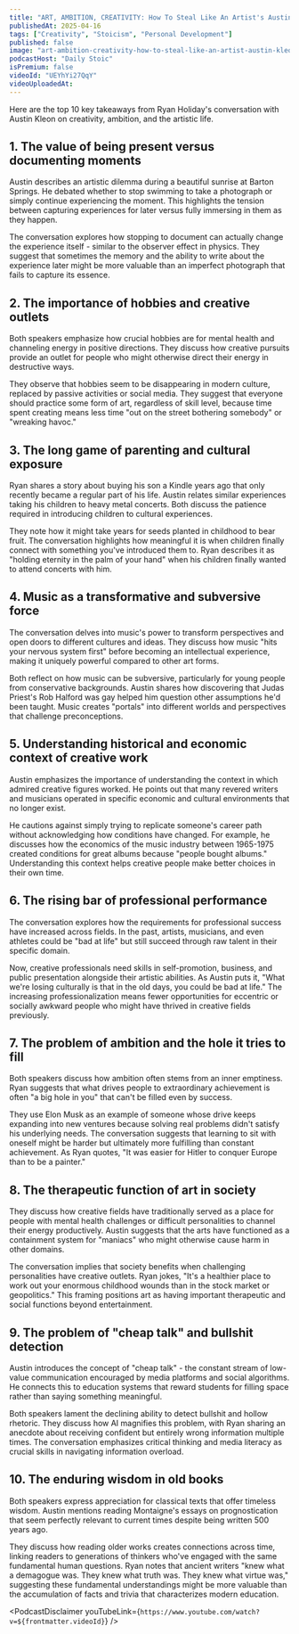 ```yaml
---
title: "ART, AMBITION, CREATIVITY: How To Steal Like An Artist's Austin Kleon"
publishedAt: 2025-04-16
tags: ["Creativity", "Stoicism", "Personal Development"]
published: false
image: "art-ambition-creativity-how-to-steal-like-an-artist-austin-kleon.jpg"
podcastHost: "Daily Stoic"
isPremium: false
videoId: "UEYhYi27QqY"
videoUploadedAt: 
---
```



<PodcastSummaryPageLayout frontmatter={frontmatter}>
Here are the top 10 key takeaways from Ryan Holiday's conversation with Austin Kleon on creativity, ambition, and the artistic life.

## 1. The value of being present versus documenting moments
Austin describes an artistic dilemma during a beautiful sunrise at Barton Springs. He debated whether to stop swimming to take a photograph or simply continue experiencing the moment. This highlights the tension between capturing experiences for later versus fully immersing in them as they happen.

The conversation explores how stopping to document can actually change the experience itself - similar to the observer effect in physics. They suggest that sometimes the memory and the ability to write about the experience later might be more valuable than an imperfect photograph that fails to capture its essence.

## 2. The importance of hobbies and creative outlets
Both speakers emphasize how crucial hobbies are for mental health and channeling energy in positive directions. They discuss how creative pursuits provide an outlet for people who might otherwise direct their energy in destructive ways.

They observe that hobbies seem to be disappearing in modern culture, replaced by passive activities or social media. They suggest that everyone should practice some form of art, regardless of skill level, because time spent creating means less time "out on the street bothering somebody" or "wreaking havoc."

## 3. The long game of parenting and cultural exposure
Ryan shares a story about buying his son a Kindle years ago that only recently became a regular part of his life. Austin relates similar experiences taking his children to heavy metal concerts. Both discuss the patience required in introducing children to cultural experiences.

They note how it might take years for seeds planted in childhood to bear fruit. The conversation highlights how meaningful it is when children finally connect with something you've introduced them to. Ryan describes it as "holding eternity in the palm of your hand" when his children finally wanted to attend concerts with him.

## 4. Music as a transformative and subversive force
The conversation delves into music's power to transform perspectives and open doors to different cultures and ideas. They discuss how music "hits your nervous system first" before becoming an intellectual experience, making it uniquely powerful compared to other art forms.

Both reflect on how music can be subversive, particularly for young people from conservative backgrounds. Austin shares how discovering that Judas Priest's Rob Halford was gay helped him question other assumptions he'd been taught. Music creates "portals" into different worlds and perspectives that challenge preconceptions.

## 5. Understanding historical and economic context of creative work
Austin emphasizes the importance of understanding the context in which admired creative figures worked. He points out that many revered writers and musicians operated in specific economic and cultural environments that no longer exist.

He cautions against simply trying to replicate someone's career path without acknowledging how conditions have changed. For example, he discusses how the economics of the music industry between 1965-1975 created conditions for great albums because "people bought albums." Understanding this context helps creative people make better choices in their own time.

## 6. The rising bar of professional performance
The conversation explores how the requirements for professional success have increased across fields. In the past, artists, musicians, and even athletes could be "bad at life" but still succeed through raw talent in their specific domain.

Now, creative professionals need skills in self-promotion, business, and public presentation alongside their artistic abilities. As Austin puts it, "What we're losing culturally is that in the old days, you could be bad at life." The increasing professionalization means fewer opportunities for eccentric or socially awkward people who might have thrived in creative fields previously.

## 7. The problem of ambition and the hole it tries to fill
Both speakers discuss how ambition often stems from an inner emptiness. Ryan suggests that what drives people to extraordinary achievement is often "a big hole in you" that can't be filled even by success.

They use Elon Musk as an example of someone whose drive keeps expanding into new ventures because solving real problems didn't satisfy his underlying needs. The conversation suggests that learning to sit with oneself might be harder but ultimately more fulfilling than constant achievement. As Ryan quotes, "It was easier for Hitler to conquer Europe than to be a painter."

## 8. The therapeutic function of art in society
They discuss how creative fields have traditionally served as a place for people with mental health challenges or difficult personalities to channel their energy productively. Austin suggests that the arts have functioned as a containment system for "maniacs" who might otherwise cause harm in other domains.

The conversation implies that society benefits when challenging personalities have creative outlets. Ryan jokes, "It's a healthier place to work out your enormous childhood wounds than in the stock market or geopolitics." This framing positions art as having important therapeutic and social functions beyond entertainment.

## 9. The problem of "cheap talk" and bullshit detection
Austin introduces the concept of "cheap talk" - the constant stream of low-value communication encouraged by media platforms and social algorithms. He connects this to education systems that reward students for filling space rather than saying something meaningful.

Both speakers lament the declining ability to detect bullshit and hollow rhetoric. They discuss how AI magnifies this problem, with Ryan sharing an anecdote about receiving confident but entirely wrong information multiple times. The conversation emphasizes critical thinking and media literacy as crucial skills in navigating information overload.

## 10. The enduring wisdom in old books
Both speakers express appreciation for classical texts that offer timeless wisdom. Austin mentions reading Montaigne's essays on prognostication that seem perfectly relevant to current times despite being written 500 years ago.

They discuss how reading older works creates connections across time, linking readers to generations of thinkers who've engaged with the same fundamental human questions. Ryan notes that ancient writers "knew what a demagogue was. They knew what truth was. They knew what virtue was," suggesting these fundamental understandings might be more valuable than the accumulation of facts and trivia that characterizes modern education.

<PodcastDisclaimer youTubeLink={`https://www.youtube.com/watch?v=${frontmatter.videoId}`} />

</PodcastSummaryPageLayout>
